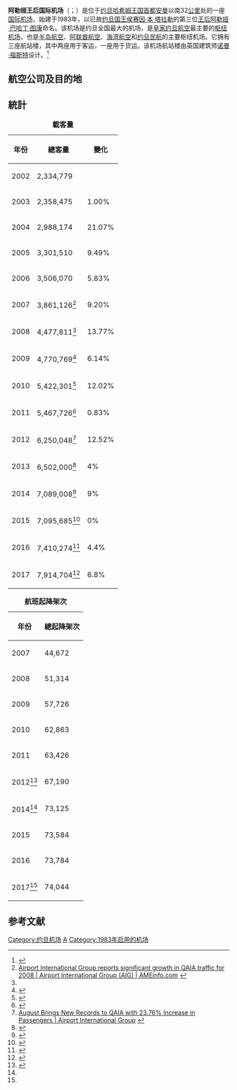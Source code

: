 {{noteTA
|1=zh-hans:阿勒娅; zh-tw:阿麗亞;
}}
{{Infobox Airport 
| airport_name = 阿勒娅王后国际机场
| nativename = {{rtl-lang|ar|مطار الملكة علياء الدولي}}
| photo        = Queen Alia International Airport Terminal.jpg
| caption      = 
| IATA         = AMM
| ICAO         = OJAI
| type         = [[民用航空|民用]]
| owner        = 
| operator     = 约旦民用航空管理局
| city         = {{JOR}}[[安曼|安曼]]
| location     = {{JOR}}[[安曼|安曼]]
| elevation    = 730米
| hub          = [[約旦皇家航空|約旦皇家航空]]<BR>[[約旦航空|約旦航空]]<BR>{{link-en|佩特拉航空|Petra Airlines}}<BR>[[皇翼航空|皇翼航空]]<BR>[[約旦阿拉伯航空|約旦阿拉伯航空]]
| coordinates  = {{Coord|31|43|21|N|35|59|36|E|type:airport}}
| website      = [https://web.archive.org/web/20081014071022/http://www.qaia.gov.jo/  英文官方网站]<br>[http://www.qaia.gov.jo/index_ar.php 阿拉伯文版官方网站]
| metric-elev  = 
| metric-rwy   = 
| r1-number    = 08R/26L
| r1-length-f  = 12,008
| r1-length-m  = 3,660
| r1-surface   = [[混凝土|混凝土]]
| r2-number    = 08L/26R
| r2-length-f  = 12,008
| r2-length-m  = 3,660
| r2-surface   = [[瀝青|瀝青]]
| stat-year    = 
| stat1-header = 
| stat1-data   = 
| stat2-header = 
| stat2-data   = 
| pushpin_map = Jordan
| footnotes    = 
}}

'''阿勒娅王后国际机场'''（{{lang-ar|مطار الملكة علياء الدولي}}；{{airport codes|AMM|OJAI}}）是位于[[约旦哈希姆王国|约旦哈希姆王国]][[首都|首都]][[安曼|安曼]]以南32[[公里|公里]]处的一座[[国际机场|国际]][[机场|机场]]，始建于1983年，以已故[[约旦国王|约旦国王]][[侯赛因·本·塔拉勒|侯赛因·本·塔拉勒]]的第三位[[王后|王后]][[阿麗亞·埃·侯賽因|阿勒娅·巴哈丁·图康]]命名。该机场是约旦全国最大的机场，是[[皇家约旦航空|皇家约旦航空]]最主要的[[枢纽机场|枢纽机场]]，也是[[半岛航空|半岛航空]]、[[阿联酋航空|阿联酋航空]]、[[海湾航空|海湾航空]]和[[约旦民航|约旦民航]]的主要枢纽机场。它拥有三座航站楼，其中两座用于客运，一座用于货运。该机场航站楼由英国建筑师[[诺曼·福斯特|诺曼·福斯特]]设计。<ref>{{Cite web|url=https://www.fosterandpartners.com/zh/projects/queen-alia-international-airport/|title=阿勒娅王后国际机场|accessdate=2018-06-24|author=|date=|publisher=|archive-url=https://web.archive.org/web/20180623194632/https://www.fosterandpartners.com/zh/projects/queen-alia-international-airport/|archive-date=2018-06-23|dead-url=yes}}</ref>

== 航空公司及目的地 ==
{{Airport-dest-list
|{{flagicon|JOR}} [[約旦皇家航空|約旦皇家航空]]|'''國內線：'''亞喀巴<BR>'''中東：'''[[巴格達國際機場|巴格達]]、巴士拉、蘇萊曼尼亞、纳杰夫、艾比爾、[[哈立德國王國際機場|利雅德]]、麥地納、[[阿卜杜拉·阿齊茲國王國際機場|吉達]]、[[法赫德國王國際機場|達曼]]、[[哈马德国际机场|杜哈]]、[[阿布達比國際機場|阿布達比]]、[[杜拜國際機場|杜拜-國際]]、[[阿塔蒂尔克国际机场|伊斯坦堡-阿塔圖克]]、安卡拉、[[科威特國際機場|科威特市]]、[[贝鲁特-拉菲克·哈里里国际机场|貝魯特]]、[[大马士革国际机场|大馬士革]]、[[本-古里安国际机场|特拉维夫]]<BR>'''亞洲：'''[[素萬那普機場|曼谷-蘇凡納布]]、[[英迪拉·甘地国际机场|德里]]、[[香港國際機場|香港]]、[[吉隆坡國際機場|吉隆坡]]<BR>'''歐洲：'''柏林-泰格爾、[[法蘭克福機場|法蘭克福]]、[[慕尼黑機場|慕尼黑]]、[[日內瓦機場|日內瓦]]、[[蘇黎世機場|蘇黎世]]、[[阿道弗·苏亚雷斯马德里-巴拉哈斯机场|马德里]]、[[巴塞罗那机场|巴塞罗那]]、[[阿姆斯特丹史基浦機場|阿姆斯特丹]]、[[雅典埃莱夫塞里奥斯·韦尼泽洛斯国际机场|雅典]]、[[拉納卡國際機場|拉納卡]]、[[巴黎夏尔·戴高乐机场|巴黎-戴高樂]]、[[羅馬-菲烏米奇諾機場|羅馬-法林明高]]、[[維也納國際機場|維也納]]、[[倫敦希斯路機場|倫敦-希斯羅]]、[[谢列梅捷沃国际机场|莫斯科/谢列梅捷沃]]、[[鲍里斯波尔国际机场|基輔-鮑里斯波爾]]、[[哥本哈根機場|哥本哈根]]、<BR>'''非洲：'''[[開羅國際機場|開羅]]、[[沙姆沙伊赫國際機場|沙姆沙伊赫]]、[[胡阿里·布迈丁机场|阿尔及尔]]、喀土穆、<BR>'''美洲：'''[[肯尼迪國際機場|紐約-甘迺迪]]、底特律、[[奥黑尔国际机场|芝加哥]]、[[蒙特利尔皮埃尔·埃利奥特·特鲁多国际机场|蒙特利尔]]
|{{flagicon|JOR}} [[約旦阿拉伯航空|約旦阿拉伯航空]]|吉达、达曼、艾比爾、[[科威特國際機場|科威特市]]
|{{flagicon|JOR}} [[皇翼航空|皇翼航空]]|'''包机：'''巴統
|{{flagicon|LBN}} [[中東航空|中東航空]]|[[贝鲁特-拉菲克·哈里里国际机场|貝魯特]]
|{{flagicon|SYR}} [[叙利亚航空|叙利亚航空]]|[[大马士革国际机场|大馬士革]]
|{{flagicon|IRQ}} [[伊拉克航空|伊拉克航空]]|[[巴格達國際機場|巴格達]]、艾比爾、巴士拉、蘇萊曼尼亞
|{{flagicon|KWT}} [[科威特航空|科威特航空]]|[[科威特國際機場|科威特市]]
|{{flagicon|KWT}} [[半島航空|半島航空]]|[[科威特國際機場|科威特市]]
|{{flagicon|EGY}} [[埃及航空|埃及航空]]|[[開羅國際機場|開羅]]
|{{flagicon|EGY}} [[開羅航空|開羅航空]]|[[阿拉伯堡機場機場|亞歷山大港]]、[[艾斯尤特機場|艾斯尤特]]、[[沙姆沙伊赫國際機場|沙姆沙伊赫]]、[[索哈傑國際機場|索哈傑]]
|{{flagicon|EGY}} [[埃及阿拉伯航空|埃及阿拉伯航空]]|[[阿拉伯堡機場機場|亞歷山大港]]、[[沙姆沙伊赫國際機場|沙姆沙伊赫]]
|{{flagicon|EGY}} {{link-en|埃及飛行航空|FlyEgypt}}|[[阿拉伯堡機場機場|亞歷山大港]]、[[艾斯尤特機場|艾斯尤特]]、[[索哈傑國際機場|索哈傑]]
|{{nowrap|{{flagicon|DZA}} [[阿爾及利亞航空|阿爾及利亞航空]]}}| [[胡阿里·布迈丁机场|阿尔及尔]]
|{{nowrap|{{flagicon|SAU}} [[沙烏地阿拉伯航空|沙烏地阿拉伯航空]]}}|[[阿卜杜拉·阿齊茲國王國際機場|吉達]]、[[哈立德國王國際機場|利雅德]]
|{{nowrap|{{flagicon|SAU}} [[納斯航空|納斯航空]]}}|[[阿卜杜拉·阿齊茲國王國際機場|吉達]]、[[哈立德國王國際機場|利雅德]]
|{{flagicon|BHR}} [[海灣航空|海灣航空]]|[[巴林国际机场|巴林]]
|{{flagicon|QAT}} [[卡達航空|卡達航空]]|[[哈马德国际机场|杜哈]]
|{{flagicon|UAE}} [[阿聯酋航空|阿聯酋航空]]|[[杜拜國際機場|杜拜-國際]]
|{{flagicon|UAE}} [[阿提哈德航空|阿提哈德航空]]|[[阿布達比國際機場|阿布達比]]
|{{flagicon|UAE}} [[杜拜航空|杜拜航空]]|[[杜拜國際機場|杜拜-國際]]
|{{flagicon|UAE}} [[阿拉伯航空|阿拉伯航空]]|[[沙迦國際機場|沙迦]]
|{{flagicon|OMN}} [[阿曼航空|阿曼航空]]|[[馬斯喀特國際機場|馬斯喀特]]
|{{flagicon|YEM}} [[葉門航空|葉門航空]]|亞丁、賽文
|{{flagicon|SUD}} {{link-en|塔可航空|Tarco Airlines}}|喀土穆
|{{flagicon|MAR}} [[摩洛哥皇家航空|摩洛哥皇家航空]]|[[穆罕默德五世國際機場|卡薩布蘭卡]]
|{{flagicon|TUR}} [[土耳其航空|土耳其航空]]|[[達拉曼機場|達拉曼]]、[[阿塔蒂尔克国际机场|伊斯坦堡-阿塔圖克]]<BR>'''季節性：'''安塔利亞
|{{flagicon|TUR}} [[飛馬航空|飛馬航空]]|[[埃森博阿國際機場|安卡拉]]、安塔利亞
|{{flagicon|GRC}} [[爱琴海航空|爱琴海航空]]|[[雅典埃莱夫塞里奥斯·韦尼泽洛斯国际机场|雅典]]
|{{flagicon|UK}} [[英国航空|英国航空]]|[[倫敦希斯路機場|倫敦-希斯羅]]
|{{flagicon|IRL}} [[瑞安航空|瑞安航空]]|貝加莫、[[布魯塞爾機場|布魯塞爾]]、[[波隆納機場|波隆納]]、[[布加勒斯特亨利·科安德國際機場|布加勒斯特]]、[[克拉科夫若望·保祿二世國際機場|克拉科夫]]、[[帕福斯國際機場|帕福斯]]、[[布拉格瓦茨拉夫·哈維爾國際機場|布拉格]]、[[維爾紐斯機場|維爾紐斯]]、[[華沙莫德林機場|華沙莫德林]]<BR>'''季節性：'''[[布達佩斯李斯特·費倫茨國際機場|布達佩斯]]、[[馬耳他國際機場|馬耳他]]
|{{flagicon|ITA}} [[意大利航空|意大利航空]]|'''季節性：'''[[羅馬-菲烏米奇諾機場|羅馬-法林明高]]
|{{flagicon|FRA}} [[法國航空|法國航空]]|[[巴黎夏尔·戴高乐机场|巴黎-戴高樂]]
|{{flagicon|ROU}} [[羅馬尼亞航空|羅馬尼亞航空]]|'''季節性：'''[[布加勒斯特奧托佩尼-亨利·科安德國際機場|布加勒斯特]]
|{{flagicon|GER}} [[漢莎航空|漢莎航空]]|[[法蘭克福機場|法蘭克福]]
|{{flagicon|AUT}} [[奧地利航空|奧地利航空]]|[[維也納國際機場|維也納]]
|{{flagicon|NOR}} [[挪威航空|挪威航空]]|[[哥本哈根凱斯楚普機場|哥本哈根]]
|{{flagicon|UKR}} [[乌克兰国际航空|乌克兰国际航空]]|[[鲍里斯波尔国际机场|基輔-鮑里斯波爾]]
|{{flagicon|USA}} [[聯合航空|聯合航空]]|[[華盛頓杜勒斯国际机场|華盛頓]]﹙2022年5月22日開辦﹚}}

== 統計 ==
{| class=wikitable
|+'''載客量'''
! 年份 !! 總客量 !! 變化
|-
! 2002
| 2,334,779
|
|-
! 2003
| 2,358,475
|1.00%
|-
! 2004
| 2,988,174
|21.07%
|-
! 2005
| 3,301,510
| 9.49%
|-
! 2006
| 3,506,070
| 5.83%
|-
! 2007
| 3,861,126<ref name="ameinfo.com">[http://www.ameinfo.com/184438.html Airport International Group reports significant growth in QAIA traffic for 2008 | Airport International Group (AIG) | AMEinfo.com] {{webarchive|url=https://web.archive.org/web/20120926114347/http://www.ameinfo.com/184438.html |date=2012-09-26 }}</ref>
| 9.20%
|-
! 2008
| 4,477,811<ref name="ameinfo.com"/>
|13.77%
|-
! 2009
| 4,770,769<ref name="tradingmarkets.com">[http://www.tradingmarkets.com/news/stock-alert/aualf_business-club-728268.html ]{{dead link|date=May 2014}}</ref>
|6.14%
|-
! 2010
| 5,422,301<ref name="jordantimes.com">{{Cite web |url=http://www.jordantimes.com/?news=33729 |title=存档副本 |accessdate=2015-07-16 |archive-date=2018-04-19 |archive-url=https://web.archive.org/web/20180419053120/http://www.jordantimes.com/?news=33729 |dead-url=no }}</ref>
|12.02%
|-
! 2011
| 5,467,726<ref name="aig.aero">{{cite web |url=http://www.aig.aero/sites/default/files/QAIA%20AnnualTraffic%20Statistics%20-%202011.pdf |title=存档副本 |accessdate=2012-02-19  |deadurl=yes |archiveurl=https://web.archive.org/web/20131014162734/http://www.aig.aero/sites/default/files/QAIA%20AnnualTraffic%20Statistics%20-%202011.pdf |archivedate=2013-10-14 }}</ref>
|0.83%
|-
! 2012
| 6,250,048<ref name=autogenerated1>[http://aig.aero/?q=en/node/1730 August Brings New Records to QAIA with 23.76% Increase in Passengers | Airport International Group] {{webarchive|url=https://web.archive.org/web/20131023004650/http://aig.aero/?q=en%2Fnode%2F1730 |date=2013-10-23 }}</ref>
|12.52%
|-
! 2013
| 6,502,000<ref>{{cite web|url=http://www.qaiairport.com/en|title=Queen Alia International Airport (QAIA)|publisher=|accessdate=4 June 2015|archive-date=2016-01-07|archive-url=https://web.archive.org/web/20160107233735/http://qaiairport.com/en|dead-url=no}}</ref>
|4%
|-
! 2014
| 7,089,008<ref name="khaberni.com">{{cite web|url=http://www.khaberni.com/more-141608-2-%D9%85%D8%B7%D8%A7%D8%B1%20%D8%A7%D9%84%D9%85%D9%84%D9%83%D8%A9%20%D8%B9%D9%84%D9%8A%D8%A7%D8%A1%20%D9%8A%D8%B3%D8%AA%D9%82%D8%A8%D9%84%207%20%D9%85%D9%84%D8%A7%D9%8A%D9%8A%D9%86%20%D9%85%D8%B3%D8%A7%D9%81%D8%B1%20%D8%A8%D9%80%202014|title=خبرني : أسواق : مطار الملكة علياء يستقبل 7 ملايين مسافر بـ 2014|publisher=|accessdate=4 June 2015|archive-date=2016-03-04|archive-url=https://web.archive.org/web/20160304023441/http://www.khaberni.com/more-141608-2-%D9%85%D8%B7%D8%A7%D8%B1%20%D8%A7%D9%84%D9%85%D9%84%D9%83%D8%A9%20%D8%B9%D9%84%D9%8A%D8%A7%D8%A1%20%D9%8A%D8%B3%D8%AA%D9%82%D8%A8%D9%84%207%20%D9%85%D9%84%D8%A7%D9%8A%D9%8A%D9%86%20%D9%85%D8%B3%D8%A7%D9%81%D8%B1%20%D8%A8%D9%80%202014|dead-url=no}}</ref>
|9%
|-
! 2015
| 7,095,685<ref name="routesonline.com">{{cite web|url=http://www.routesonline.com/airports/5008/aig-queen-alia-international-airport/news/253248/qaia-welcomes-more-than-seven-million-passengers-in-2015/|title=خبرني  : أسواق : مطار الملكة علياء يستقبل 7 ملايين مسافر بـ 2014|3=|accessdate=2018-09-24|archive-date=2017-12-01|archive-url=https://web.archive.org/web/20171201182340/https://www.routesonline.com/airports/5008/aig-queen-alia-international-airport/news/253248/qaia-welcomes-more-than-seven-million-passengers-in-2015/|dead-url=no}}</ref>
| 0%
|-
! 2016
| 7,410,274<ref>{{cite web|url=http://royanews.tv/news/114319/1485689490|title=مطار الملكة علياء الدولي يسجل أعلى حركة مسافرين في تاريخه|publisher=|accessdate=20 May 2018|archive-url=https://web.archive.org/web/20171028023851/http://royanews.tv/news/114319/1485689490|archive-date=2017-10-28|dead-url=yes}}</ref>
| 4.4%
|-
! 2017
| 7,914,704<ref name="aig.aero1">{{cite web|url=http://www.aig.aero/en/content/queen-alia-international-airport-welcomes-over-79-million-passengers-2017|title=Queen Alia International Airport Welcomes Over 7.9 Million Passengers in 2017|website=Airline International Group|accessdate=20 May 2018|archive-date=2020-08-03|archive-url=https://web.archive.org/web/20200803085054/http://www.aig.aero/en/content/queen-alia-international-airport-welcomes-over-79-million-passengers-2017|dead-url=yes}}</ref>
| 6.8%
|}

{| class=wikitable
|+'''航班起降架次'''
! 年份!! 總起降架次
|-
! 2007
| 44,672
|-
! 2008
| 51,314
|-
! 2009
| 57,726
|-
! 2010
| 62,863
|-
! 2011
| 63,426
|-
! 2012<ref>[http://www.aig.aero/?q=en/node/1764 ] {{webarchive|url=https://archive.is/20130626185555/http://www.aig.aero/?q=en/node/1764 |date=2013-06-26 }}</ref>
| 67,190
|-
! 2014<ref name="khaberni.com"/>
| 73,125
|-
! 2015
| 73,584
|-
! 2016
| 73,784
|-
! 2017<ref name="aig.aero1"/>
| 74,044
|}

== 参考文献 ==
{{reflist}}
{{Commonscat|Queen Alia International Airport}}

[[Category:约旦机场|Category:约旦机场]]
[[Category:冠以人名的亞洲機場|A]]
[[Category:1983年启用的机场|Category:1983年启用的机场]]
